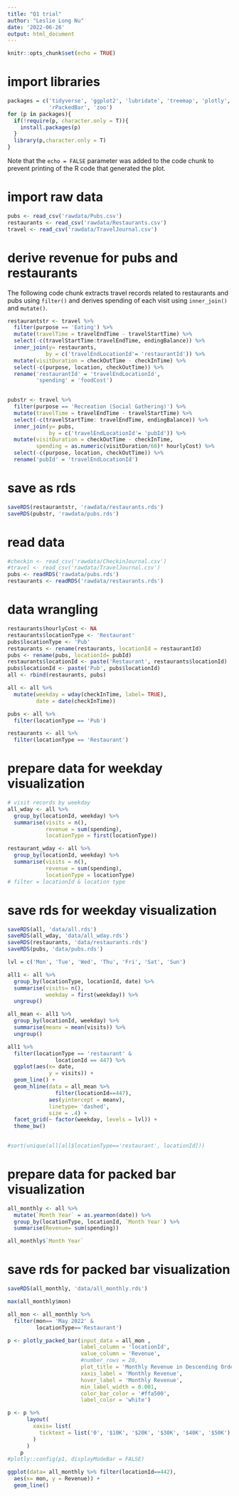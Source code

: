 ```yaml
---
title: "Q1 trial"
author: "Leslie Long Nu"
date: '2022-06-26'
output: html_document
---
```


```r
knitr::opts_chunk$set(echo = TRUE)
```

# import libraries

```r
packages = c('tidyverse', 'ggplot2', 'lubridate', 'treemap', 'plotly', 
             'rPackedBar', 'zoo')
for (p in packages){
  if(!require(p, character.only = T)){
    install.packages(p)
  }
  library(p,character.only = T)
}
```

Note that the `echo = FALSE` parameter was added to the code chunk to prevent printing of the R code that generated the plot.

# import raw data

```r
pubs <- read_csv('rawdata/Pubs.csv')
restaurants <- read_csv('rawdata/Restaurants.csv')
travel <- read_csv('rawdata/TravelJournal.csv')
```

# derive revenue for pubs and restaurants
The following code chunk extracts travel records related to restaurants and pubs using `filter()` and derives spending of each visit using `inner_join()` and `mutate()`.

```r
restaurantstr <- travel %>%
  filter(purpose == 'Eating') %>% 
  mutate(travelTime = travelEndTime - travelStartTime) %>%
  select(-c(travelStartTime:travelEndTime, endingBalance)) %>%
  inner_join(y= restaurants, 
            by = c('travelEndLocationId'= 'restaurantId')) %>%
  mutate(visitDuration = checkOutTime - checkInTime) %>%
  select(-c(purpose, location, checkOutTime)) %>%
  rename('restaurantId' = 'travelEndLocationId',
         'spending' = 'foodCost')
  

pubstr <- travel %>%
  filter(purpose == 'Recreation (Social Gathering)') %>%
  mutate(travelTime = travelEndTime - travelStartTime) %>%
  select(-c(travelStartTime: travelEndTime, endingBalance)) %>%
  inner_join(y= pubs, 
             by = c('travelEndLocationId'= 'pubId')) %>%
  mutate(visitDuration = checkOutTime - checkInTime,
         spending = as.numeric(visitDuration/60)* hourlyCost) %>%
  select(-c(purpose, location, checkOutTime)) %>%
  rename('pubId' = 'travelEndLocationId')
```

# save as rds

```r
saveRDS(restaurantstr, 'rawdata/restaurants.rds')
saveRDS(pubstr, 'rawdata/pubs.rds')
```


# read data

```r
#checkin <- read_csv('rawdata/CheckinJournal.csv')
#travel <- read_csv('rawdata/TravelJournal.csv')
pubs <- readRDS('rawdata/pubs.rds')
restaurants <- readRDS('rawdata/restaurants.rds')
```

# data wrangling 

```r
restaurants$hourlyCost <- NA
restaurants$locationType <- 'Restaurant'
pubs$locationType <- 'Pub'
restaurants <- rename(restaurants, locationId = restaurantId)
pubs <- rename(pubs, locationId= pubId)
restaurants$locationId <- paste('Restaurant', restaurants$locationId)
pubs$locationId <- paste('Pub', pubs$locationId)
all <- rbind(restaurants, pubs)
```

```r
all <- all %>%
  mutate(weekday = wday(checkInTime, label= TRUE),
         date = date(checkInTime))

pubs <- all %>%
  filter(locationType == 'Pub')

restaurants <- all %>%
  filter(locationType == 'Restaurant')
```


# prepare data for weekday visualization

```r
# visit records by weekday 
all_wday <- all %>%
  group_by(locationId, weekday) %>%
  summarise(visits = n(),
            revenue = sum(spending),
            locationType = first(locationType))

restaurant_wday <- all %>%
  group_by(locationId, weekday) %>%
  summarise(visits = n(),
            revenue = sum(spending),
            locationType = locationType)
# filter = locationId & location type
```

# save rds for weekday visualization

```r
saveRDS(all, 'data/all.rds')
saveRDS(all_wday, 'data/all_wday.rds')
saveRDS(restaurants, 'data/restaurants.rds')
saveRDS(pubs, 'data/pubs.rds')
```

```r
lvl = c('Mon', 'Tue', 'Wed', 'Thu', 'Fri', 'Sat', 'Sun')

all1 <- all %>%
  group_by(locationType, locationId, date) %>%
  summarise(visits= n(),
            weekday = first(weekday)) %>%
  ungroup() 

all_mean <- all1 %>%
  group_by(locationId, weekday) %>%
  summarise(meanv = mean(visits)) %>%
  ungroup()

all1 %>%
  filter(locationType == 'restaurant' &
               locationId == 447) %>%
  ggplot(aes(x= date,
             y = visits)) +
  geom_line() +
  geom_hline(data = all_mean %>%
               filter(locationId==447),
             aes(yintercept = meanv),
             linetype= 'dashed',
             size = .4) +
  facet_grid(~ factor(weekday, levels = lvl)) +
  theme_bw()
  
```

```r
#sort(unique(all[all$locationType=='restaurant', locationId]))
```

# prepare data for packed bar visualization

```r
all_monthly <- all %>%
  mutate(`Month Year` = as.yearmon(date)) %>%
  group_by(locationType, locationId, `Month Year`) %>%
  summarise(Revenue= sum(spending))
```

```r
all_monthly$`Month Year`
```

# save rds for packed bar visualization

```r
saveRDS(all_monthly, 'data/all_monthly.rds')
```

```r
max(all_monthly$mon)
```

```r

all_mon <- all_monthly %>%
  filter(mon== 'May 2022' &
         locationType=='Restaurant')

p <- plotly_packed_bar(input_data = all_mon , 
                       label_column = 'locationId',
                       value_column = 'Revenue',
                       #number_rows = 20,
                       plot_title = 'Monthly Revenue in Descending Order in May 2022', 
                       xaxis_label = 'Monthly Revenue',
                       hover_label = 'Monthly Revenue',
                       min_label_width = 0.001,
                       color_bar_color = '#ffa500',
                       label_color = 'white') 

p <- p %>%
      layout(
        xaxis= list(
          ticktext = list('0', '$10K', '$20K', '$30K', '$40K', '$50K')
        )
      )
    p
#plotly::config(p1, displayModeBar = FALSE)
```


```r
ggplot(data= all_monthly %>% filter(locationId==442),
  aes(x= mon, y = Revenue)) +
  geom_line()
```

